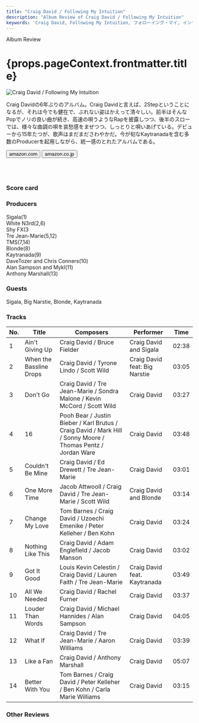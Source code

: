 ```yaml
---
title: "Craig David / Following My Intuition"
description: "Album Review of Craig David / Following My Intuition"
keywords: 'Craig David, Following My Intuition, フォローイング・マイ, インテュイション'
---
```





<p className="largeP">Album Review</p>
<h1 className="h1--no--margin">{props.pageContext.frontmatter.title}</h1>

<Row  className="image-card-group">
	<Column colMd={"3"} colLg={"4"} noGutterMdLeft="">
       <ImageCard>

![Craig David / Following My Intuition](../../images/cd/craigdavid2L.jpg) 

</ImageCard>
	</Column>
	<Column colMd={"4"} colLg={"8"} noGutterMdLeft="">
	<p>
	Craig Davidの6年ぶりのアルバム。Craig Davidと言えば、2Stepということになるが、それは今でも健在で、ぶれない姿はかえって清々しい。前半はそんなPopでノリの良い曲が続き、高速の唄うようなRapを披露しつつ、後半のスローでは、様々な曲調の唄を哀愁感をまぜつつ、しっとりと唄いあげている。デビューから15年たつが、歌声はまだまださわやかだ。今が旬なKaytranadaを含む多数のProducerを起用しながら、統一感のとれたアルバムである。
	</p>
	<div>
	  <Button href="https://amzn.to/3hFKiHb" kind="primary" size="small" renderIcon={ArrowUpRight24}>
      amazon.com
    </Button>
    <Button href="https://amzn.to/34x54Vm" kind="secondary" size="small" renderIcon={ArrowUpRight24}>
      amazon.co.jp
    </Button>
	</div>
	<a href="https://geo.music.apple.com/jp/album/following-my-intuition-deluxe/1141929360?mt=1&app=music&ls=1&at=11lcug" style="display:inline-block;overflow:hidden;background:url(https://linkmaker.itunes.apple.com/ja-jp/lockup.svg?releaseDate=2016-09-30&kind=album&bubble=apple_music&style=mono-black) no-repeat;width:180px;height:45px;"></a>
	<a href="https://geo.music.apple.com/jp/album/following-my-intuition-deluxe/1141929360?app=itunes&at=11lcug" style="display:inline-block;overflow:hidden;background:url(https://linkmaker.itunes.apple.com/ja-jp/badge-lrg.svg?releaseDate=2016-09-30T00:00:00Z&kind=album&bubble=itunes_music) no-repeat;width:140px;height:45px;"></a>
	</Column>
</Row>
<Row >
	<Column colMd={"4"} colLg={"4"} noGutterMdLeft="">
<div>
  <h3>Score card</h3>
	<SliderJS1 value="4" />
  <SliderJS2 value="1" />
	<SliderJS3 value="1" />
  <SliderJS4 value="8" />
</div>
</Column>
<Column colMd={"8"} colLg={"8"} noGutterMdLeft="">
<div>
<h3>Producers</h3>
<p>
Sigala(1)
<br/>White N3rd(2,6)
<br/>Shy FX(3
<br/>Tre Jean-Marie(5,12)
<br/>TMS(7,14)
<br/>Blonde(8)
<br/>Kaytranada(9)
<br/>DaveTozer and Chris Conners(10)
<br/>Alan Sampson and Mykl(11)
<br/>Anthony Marshall(13)
</p>
<h3>Guests</h3>
<p>
Sigala, Big Narstie, Blonde, Kaytranada
</p>
</div>
</Column>
</Row>

<h3>Tracks</h3>

| No. |	 Title                  |	 Composers                                                                                                   |	 Performer                   | Time	 |
| ---	|	----------------------- | ------------------------------------------------------------------------------------------------------------ | ----------------------------- | ----- |
|	1	  |	Ain't Giving Up        	| Craig David / Bruce Fielder                                                                                  | Craig David and Sigala        | 02:38 |
|	2	  |	When the Bassline Drops	| Craig David / Tyrone Lindo / Scott Wild                                                                      | Craig David feat: Big Narstie | 03:05 |
|	3	  |	Don't Go               	| Craig David / Tre Jean-Marie / Sondra Malone / Kevin McCord / Scott Wild                                     | Craig David                   | 03:27 |
|	4	  |	16                     	| Pooh Bear / Justin Bieber / Karl Brutus / Craig David / Mark Hill / Sonny Moore / Thomas Pentz / Jordan Ware | Craig David                   | 03:48 |
|	5	  |	Couldn't Be Mine       	| Craig David / Ed Drewett / Tre Jean-Marie                                                                    | Craig David                   | 03:01 |
|	6	  |	One More Time          	| Jacob Attwooll / Craig David / Tre Jean-Marie / Scott Wild                                                   | Craig David and Blonde        | 03:14 |
|	7	  |	Change My Love         	| Tom Barnes / Craig David / Uzoechi Emenike / Peter Kelleher / Ben Kohn                                       | Craig David                   | 03:24 |
|	8	  |	Nothing Like This      	| Craig David / Adam Englefield / Jacob Manson                                                                 | Craig David                   | 03:02 |
|	9	  |	Got It Good            	| Louis Kevin Celestin / Craig David / Lauren Faith / Tre Jean-Marie                                           | Craig David feat. Kaytranada  | 03:49 |
|	10	|	All We Needed          	| Craig David / Rachel Furner                                                                                  | Craig David                   | 03:37 |
|	11	|	Louder Than Words      	| Craig David / Michael Hannides / Alan Sampson                                                                | Craig David                   | 04:05 |
|	12	|	What If                	| Craig David / Tre Jean-Marie / Aaron Williams                                                                | Craig David                   | 03:39 |
|	13	|	Like a Fan             	| Craig David / Anthony Marshall                                                                               | Craig David                   | 05:07 |
|	14	|	Better With You        	| Tom Barnes / Craig David / Peter Kelleher / Ben Kohn / Carla Marie Williams                                  | Craig David                   | 03:15 |

<h3>Other Reviews</h3>

<Row>
<Column colMd={3} colLg={3} noGutterMdLeft>
<Review1 />
</Column>
</Row>